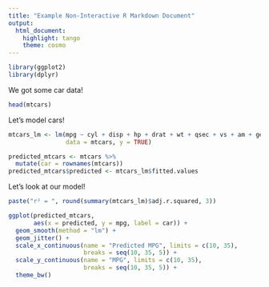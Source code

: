 ```yaml
---
title: "Example Non-Interactive R Markdown Document"
output: 
  html_document: 
    highlight: tango
    theme: cosmo
---
```


```r
library(ggplot2)
library(dplyr)
```

We got some car data!
```r
head(mtcars)
```

Let's model cars!
```r
mtcars_lm <- lm(mpg ~ cyl + disp + hp + drat + wt + qsec + vs + am + gear + carb,
                data = mtcars, y = TRUE)

predicted_mtcars <- mtcars %>%
  mutate(car = rownames(mtcars))
predicted_mtcars$predicted <- mtcars_lm$fitted.values
```

Let's look at our model!
```r
paste("r² = ", round(summary(mtcars_lm)$adj.r.squared, 3))

ggplot(predicted_mtcars,
       aes(x = predicted, y = mpg, label = car)) + 
  geom_smooth(method = "lm") +
  geom_jitter() + 
  scale_x_continuous(name = "Predicted MPG", limits = c(10, 35),
                     breaks = seq(10, 35, 5)) +
  scale_y_continuous(name = "MPG", limits = c(10, 35),
                     breaks = seq(10, 35, 5)) +
  theme_bw()
```
